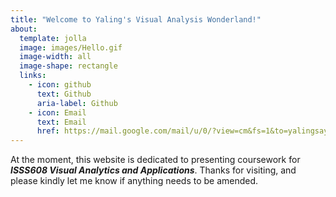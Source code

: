 ```yaml
---
title: "Welcome to Yaling's Visual Analysis Wonderland!"
about:
  template: jolla
  image: images/Hello.gif
  image-width: all
  image-shape: rectangle
  links:
    - icon: github
      text: Github
      aria-label: Github
    - icon: Email
      text: Email
      href: https://mail.google.com/mail/u/0/?view=cm&fs=1&to=yalingsayhi@gmail.com
---
```


At the moment, this website is dedicated to presenting coursework for ***ISSS608 Visual Analytics and Applications***. Thanks for visiting, and please kindly let me know if anything needs to be amended.
